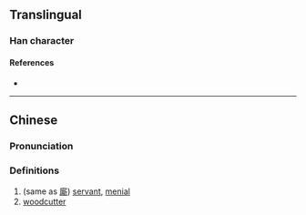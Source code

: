{{character info/new}}
==Translingual==

===Han character===
{{Han char|rn=9|rad=人|as=12|sn=14|four=|canj=OTCL|ids=⿰亻斯}}

====References====
* {{Han ref|kx=0117.280|hdz=10217.040|uh=348B|ud=13451}}

----

==Chinese==
{{zh-forms}}

===Pronunciation===
{{zh-pron
|m=
|c=si1
|mc=y
|oc=
|ma=
|cat=n
}}

===Definitions===
{{zh-hanzi}}

# (same as [[廝]]) [[servant]], [[menial]]
# [[woodcutter]]